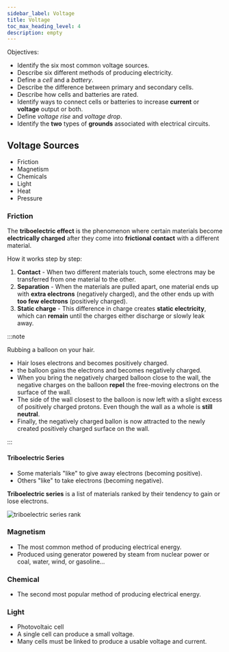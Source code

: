 ```yaml
---
sidebar_label: Voltage
title: Voltage
toc_max_heading_level: 4
description: empty
---
```


Objectives:

- Identify the six most common voltage sources.
- Describe six different methods of producing electricity.
- Define a _cell_ and a _battery_.
- Describe the difference between primary and secondary cells.
- Describe how cells and batteries are rated.
- Identify ways to connect cells or batteries to increase **current** or **voltage** output or both.
- Define _voltage rise_ and _voltage drop_.
- Identify the **two** types of **grounds** associated with electrical circuits.

## Voltage Sources

- Friction
- Magnetism
- Chemicals
- Light
- Heat
- Pressure

### Friction

The **triboelectric effect** is the phenomenon where certain materials become **electrically charged** after they come into **frictional contact** with a different material.

How it works step by step:

1. **Contact** - When two different materials touch, some electrons may be transferred from one material to the other.
2. **Separation** - When the materials are pulled apart, one material ends up with **extra electrons** (negatively charged), and the other ends up with **too few electrons** (positively charged).
3. **Static charge** - This difference in charge creates **static electricity**, which can **remain** until the charges either discharge or slowly leak away.

:::note

Rubbing a balloon on your hair.

- Hair loses electrons and becomes positively charged.
- the balloon gains the electrons and becomes negatively charged.
- When you bring the negatively charged balloon close to the wall, the negative charges on the balloon **repel** the free-moving electrons on the surface of the wall.
- The side of the wall closest to the balloon is now left with a slight excess of positively charged protons. Even though the wall as a whole is **still neutral**.
- Finally, the negatively charged ballon is now attracted to the newly created positively charged surface on the wall.

:::

#### Triboelectric Series

- Some materials "like" to give away electrons (becoming positive).
- Others "like" to take electrons (becoming negative).

**Triboelectric series** is a list of materials ranked by their tendency to gain or lose electrons.

![triboelectric series rank](./_assets-03/triboeletric-series.webp)

### Magnetism

- The most common method of producing electrical energy.
- Produced using generator powered by steam from nuclear power or coal, water, wind, or gasoline...

### Chemical

- The second most popular method of producing electrical energy.

### Light

- Photovoltaic cell
- A single cell can produce a small voltage.
- Many cells must be linked to produce a usable voltage and current.
